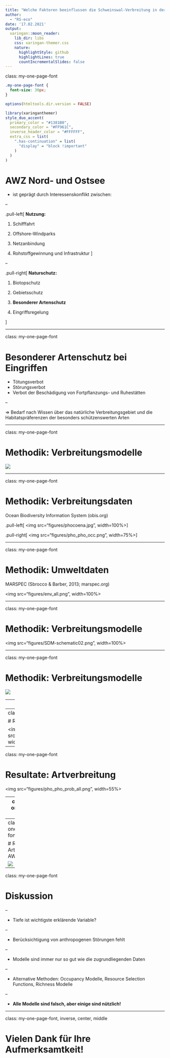 ```yaml
---
title: "Welche Faktoren beeinflussen die Schweinswal-Verbreitung in der AWZ der Nord- und Ostsee?"
author: 
  - "RS-eco"
date: '17.02.2021'
output:
  xaringan::moon_reader:
    lib_dir: libs
    css: xaringan-themer.css
    nature:
      highlightStyle: github
      highlightLines: true
      countIncrementalSlides: false
---
```


class: my-one-page-font

```css
.my-one-page-font {
  font-size: 30px;
}
```

```r
options(htmltools.dir.version = FALSE)
```

```r
library(xaringanthemer)
style_duo_accent(
  primary_color = "#1381B0",
  secondary_color = "#FF961C",
  inverse_header_color = "#FFFFFF",
  extra_css = list(
    ".has-continuation" = list(
      "display" = "block !important"
    )
  )
)
```


# AWZ Nord- und Ostsee

- ist geprägt durch Interessenskonflikt zwischen:

--

.pull-left[
**Nutzung:**

1. Schifffahrt

1. Offshore-Windparks

1. Netzanbindung

1. Rohstoffgewinnung und Infrastruktur
]

--

.pull-right[
**Naturschutz:**

1. Biotopschutz <!-- ... -->

1. Gebietsschutz <!--(6 Naturschutzgebiete)-->

1. **Besonderer Artenschutz** <!--(Schweinswal, Seehund und Kegelrobbe)-->

1. Eingriffsregelung <!-- ... -->

]

---

class: my-one-page-font

# Besonderer Artenschutz bei Eingriffen

- Tötungsverbot
- Störungsverbot
- Verbot der Beschädigung von Fortpflanzungs- und Ruhestätten

--

=> Bedarf nach Wissen über das natürliche Verbreitungsgebiet und die Habitatspräferenzen der besonders schützenswerten Arten

---

class: my-one-page-font

# Methodik: Verbreitungsmodelle

<img src="figures/SDM-schematic01.png">

---

class: my-one-page-font

# Methodik: Verbreitungsdaten

Ocean Biodiversity Information System (obis.org)

.pull-left[
<img src="figures/phocoena.jpg", width=100%>
]

.pull-right[
<img src="figures/pho_pho_occ.png", width=75%>
]

---

class: my-one-page-font

# Methodik: Umweltdaten

MARSPEC (Sbrocco & Barber, 2013; marspec.org)

<img src="figures/env_all.png", width=100%>

---

class: my-one-page-font

# Methodik: Verbreitungsmodelle

<img src="figures/SDM-schematic02.png", width=100%>

---

class: my-one-page-font

# Methodik: Verbreitungsmodelle

<img src="figures/SDM-schematic.png">

---
class: my-one-page-font

# Resultate: bedeutende Faktoren

<img src="figures/rel_inf_gbm.png">

---
class: my-one-page-font

# Resultate: Reaktionsverlauf

<img src="figures/partial_response.png", width=100%>

---
class: my-one-page-font

# Resultate: Artverbreitung

<img src="figures/pho_pho_prob_all.png", width=55%>

---
class: my-one-page-font

# Resultate: Artverbreitung AWZ

<img src="figures/pho_pho_prob.png">

---
class: my-one-page-font

# Resultate: Artverbreitung AWZ

<img src="figures/pho_pho_bin.png">

---

class: my-one-page-font

# Diskussion

--

- Tiefe ist wichtigste erklärende Variable?

--

- Berücksichtigung von anthropogenen Störungen fehlt

--

- Modelle sind immer nur so gut wie die zugrundliegenden Daten

--

- Alternative Methoden: Occupancy Modelle, Resource Selection Functions, Richness Modelle

--

- **Alle Modelle sind falsch, aber einige sind nützlich!**

---

class: my-one-page-font, inverse, center, middle

# Vielen Dank für Ihre Aufmerksamtkeit!
